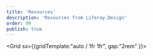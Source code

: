 ```yaml
---
title: 'Resources'
description: 'Resources from Liferay.Design'
order: 99
publish: true
---
```



<Grid sx={{gridTemplate:"auto / 1fr 1fr", gap:"2rem" }}>
	<Box>
		<CardHidden
			handbook
			icon="lexicon"
			title="Lexicon"
			text="Our Experience Language"
			to="/lexicon"
			cta="Get Started"
		/>
	</Box>
	<Box>
		<CardHidden
			handbook
			delay="0.2s"
			icon="whyBlueprints"
			title="Blueprints"
			text="Liferay's Brand Style Guidelines"
			to="/blueprints"
			cta="The Blue Abides"
		/>
	</Box>
	<Box>
		<CardHidden
			handbook
			delay=".3s"
			icon="fa_figma"
			title="Figma Resources"
			text="Open Source Design Projects"
			to="/resources/figma"
			cta="Help Us, Help You"
		/>
	</Box>
	<Box>
		<CardHidden
			handbook
			delay=".4s"
			icon="faqs"
			title="Help Center"
			text="Design docs for Liferay-ers"
			to="https://help.liferay.design"
			cta="Read the manual"
		/>
	</Box>
	<Box>
		<CardHidden
			handbook
			delay=".5s"
			icon="waffle"
			title="Style"
			text="Digital Marketing Styleguide"
			to="https://style.liferay.design"
			cta="Get in Style"
		/>
	</Box>
	<Box>
		<CardHidden
			handbook
			delay=".6s"
			icon="fa_terminal"
			title="Dashboard"
			text="A Liferay.Design slideshow"
			to="https://dashboard.liferay.design"
			cta="Sneak a Peek"
		/>
	</Box>
</Grid>

<br />
<br />
<br />
<br />
